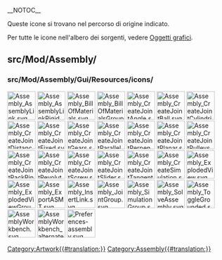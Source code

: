 __NOTOC__
<languages/>

Queste icone si trovano nel percorso di origine indicato. 

Per tutte le icone nell'albero dei sorgenti, vedere [[Artwork/it|Oggetti grafici]].

== src/Mod/Assembly/ ==

=== src/Mod/Assembly/Gui/Resources/icons/ ===

[[File:Assembly_AssemblyLink.svg|64px]]
[[File:Assembly_AssemblyLinkRigid.svg|64px]]
[[File:Assembly_BillOfMaterials.svg|64px]]
[[File:Assembly_BillOfMaterialsGroup.svg|64px]]
[[File:Assembly_CreateJointAngle.svg|64px]]
[[File:Assembly_CreateJointBall.svg|64px]]
[[File:Assembly_CreateJointCylindrical.svg|64px]]
[[File:Assembly_CreateJointDistance.svg|64px]]
[[File:Assembly_CreateJointFixed.svg|64px]]
[[File:Assembly_CreateJointGears.svg|64px]]
[[File:Assembly_CreateJointParallel.svg|64px]]
[[File:Assembly_CreateJointPerpendicular.svg|64px]]
[[File:Assembly_CreateJointPlanar.svg|64px]]
[[File:Assembly_CreateJointPulleys.svg|64px]]
[[File:Assembly_CreateJointRackPinion.svg|64px]]
[[File:Assembly_CreateJointRevolute.svg|64px]]
[[File:Assembly_CreateJointScrew.svg|64px]]
[[File:Assembly_CreateJointSlider.svg|64px]]
[[File:Assembly_CreateJointTangent.svg|64px]]
[[File:Assembly_CreateSimulation.svg|64px]]
[[File:Assembly_ExplodedView.svg|64px]]
[[File:Assembly_ExplodedViewGroup.svg|64px]]
[[File:Assembly_ExportASMT.svg|64px]]
[[File:Assembly_InsertLink.svg|64px]]
[[File:Assembly_JointGroup.svg|64px]]
[[File:Assembly_SimulationGroup.svg|64px]]
[[File:Assembly_SolveAssembly.svg|64px]]
[[File:Assembly_ToggleGrounded.svg|64px]]
[[File:AssemblyWorkbench.svg|64px]]
[[File:AssemblyWorkbench_alternate.svg|64px]]
[[File:Preferences-assembly.svg|64px]]


[[Category:Artwork{{#translation:}}]]
<noinclude>[[Category:Assembly{{#translation:}}]]</noinclude> <!-- we don't want this transcluded -->